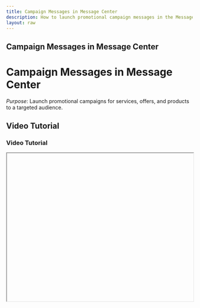 ```yaml
---
title: Campaign Messages in Message Center
description: How to launch promotional campaign messages in the Message Center.
layout: raw
---
```



<div className="mdx-content">

## Campaign Messages in Message Center

<h1 className="text-3xl font-bold text-gray-900 mb-4">Campaign Messages in Message Center</h1>  

*Purpose*: Launch promotional campaigns for services, offers, and products to a targeted audience.

## Video Tutorial

<h3 className="text-xl font-medium text-gray-800 mb-2">Video Tutorial</h3>

<iframe
  width="100%"
  height="400"
  title="Campaign Messages tutorial"
  allowFullScreen
  className="rounded-lg"
/>

---

## Steps:

<h2 className="text-2xl font-semibold text-gray-800 mt-8 mb-4">Step-by-step Instructions</h2>

❶ **Navigate to the “Promote” section from the dashboard.**

❷ **In the “Message Center” tab, locate and click on “Campaign Messages.”**

❸ **To start a new campaign:**
- Click on the **“New Campaign”** button.
- Choose the category you wish to promote (e.g., Service, Package, Voucher, Membership, Gift Card, or Promo Code).
- Select or upload a visual template (image or poster).
- Define your **target audience** based on criteria like age, gender, or client status.

❹ **Schedule the campaign and send the message via SMS or other enabled channels.**

❺ **Manage existing campaigns, enable/disable messages, and preview campaign performance.**

---

**Tip for First-Time Users**:  
Campaign messages are a powerful way to increase engagement and drive sales.

<div className="space-y-4 mt-6">

<div className="my-10 border-t border-gray-200" />

## More questions about this

<h3 className="text-xl font-semibold text-black mb-4 mt-10"> More questions about this?</h3>
</div>
<div className="space-y-4 mt-6">
  <details className="bg-white rounded-md p-4 border border-gray-300">
  <summary
    className="font-medium text-base text-gray-900"
    style={{
      backgroundColor: 'transparent',
      outline: 'none',
      cursor: 'pointer',
      userSelect: 'none',
      listStyle: 'none',
    }}
  >Can I run multiple campaigns at once?</summary>
   <p className="mt-2 text-sm text-gray-700">
      Yes, you can run several campaigns simultaneously as long as they target different groups or use different timing.
    </p>
  </details>

  <details className="bg-white rounded-md p-4 border border-gray-300">
  <summary
    className="font-medium text-base text-gray-900"
    style={{
      backgroundColor: 'transparent',
      outline: 'none',
      cursor: 'pointer',
      userSelect: 'none',
      listStyle: 'none',
    }}
  >Can I track how well a campaign performed?</summary>
    <p className="mt-2 text-sm text-gray-700">
      Yes, performance metrics such as opens, clicks, and engagement can be reviewed in the campaign overview.
    </p>
  </details>
</div>
</div>

---

<div className="space-y-4 mt-6">

<div className="my-10 border-t border-gray-200" />

<div className="mdx-content mt-10">

Was this article helpful?

<div style={{ display: 'flex', gap: '1rem' }}>
  <button style={{ padding: '0.5rem', borderRadius: '9999px', backgroundColor: '#f0f0f0' }}>
    👍
  </button>
  <button style={{ padding: '0.5rem', borderRadius: '9999px', backgroundColor: '#f0f0f0' }}>
    👎
  </button>
</div>
</div>

---
</div>
